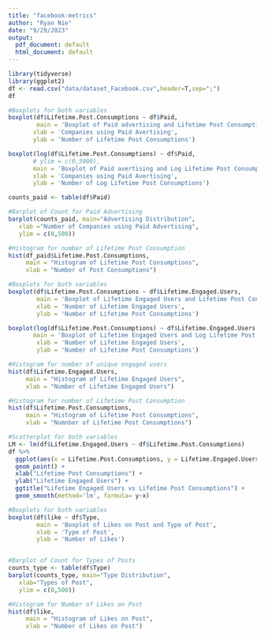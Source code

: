 ```yaml
---
title: "facebook-metrics"
author: "Ryan Nie"
date: "9/29/2023"
output:
  pdf_document: default
  html_document: default
---
```


```r
library(tidyverse)
library(ggplot2)
df <- read.csv("data/dataset_Facebook.csv",header=T,sep=";")
df


```





```r

#Boxplots for both variables
boxplot(df$Lifetime.Post.Consumptions ~ df$Paid,
        main = 'Boxplot of Paid advertising and Lifetime Post Consumptions',
       xlab = 'Companies using Paid Avertising',
       ylab = 'Number of Lifetime Post Consumptions')

boxplot(log(df$Lifetime.Post.Consumptions) ~ df$Paid,
       # ylim = c(0,5000),
       main = 'Boxplot of Paid avertising and Log Lifetime Post Consumptions',
       xlab = 'Companies using Paid Avertising',
       ylab = 'Number of Log Lifetime Post Consumptions')

counts_paid <- table(df$Paid)

#Barplot of Count for Paid Advertising
barplot(counts_paid, main="Advertising Distribution",
   xlab ="Number of Companies using Paid Advertising",
   ylim = c(0,500))

#Histogram for number of Lifetime Post Consumption
hist(df_paid$Lifetime.Post.Consumptions,
     main = "Histogram of Lifetime Post Consumptions",
     xlab = "Number of Post Consumptions")


```

```r

#Boxplots for both variables
boxplot(df$Lifetime.Post.Consumptions ~ df$Lifetime.Engaged.Users,
        main = 'Boxplot of Lifetime Engaged Users and Lifetime Post Consumptions',
        xlab = 'Number of Lifetime Engaged Users',
        ylab = 'Number of Lifetime Post Consumptions')

boxplot(log(df$Lifetime.Post.Consumptions) ~ df$Lifetime.Engaged.Users,
       main = 'Boxplot of Lifetime Engaged Users and Log Lifetime Post Consumptions',
        xlab = 'Number of Lifetime Engaged Users',
        ylab = 'Number of Lifetime Post Consumptions')

#Histogram for number of unique engaged users
hist(df$Lifetime.Engaged.Users,
     main = "Histogram of Lifetime Engaged Users",
     xlab = "Number of Lifetime Engaged Users")

#Histogram for number of Lifetime Post Consumption
hist(df$Lifetime.Post.Consumptions,
     main = "Histogram of Lifetime Post Consumptions",
     xlab = "Numnber of Lifetime Post Consumptions")

#Scatterplot for both variables
LM <- lm(df$Lifetime.Engaged.Users ~ df$Lifetime.Post.Consumptions)
df %>% 
  ggplot(aes(x = Lifetime.Post.Consumptions, y = Lifetime.Engaged.Users)) + 
  geom_point() + 
  xlab("Lifetime Post Consumptions") + 
  ylab("Lifetime Engaged Users") + 
  ggtitle("Lifetime Engaged Users vs Lifetime Post Consumptions") + 
  geom_smooth(method='lm', formula= y~x)
```


```r

#Boxplots for both variables
boxplot(df$like ~ df$Type,
        main = 'Boxplot of Likes on Post and Type of Post',
        xlab = 'Type of Post',
        ylab = 'Number of Likes')


#Barplot of Count for Types of Posts
counts_type <- table(df$Type)
barplot(counts_type, main="Type Distribution",
   xlab="Types of Post",
   ylim = c(0,500))

#Histogram for Number of Likes on Post
hist(df$like,
     main = "Histogram of Likes on Post",
     xlab = "Number of Likes on Post")

```


